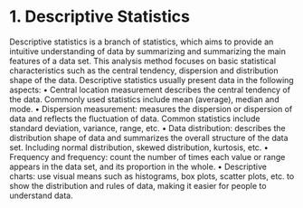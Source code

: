 # 1. Descriptive Statistics

Descriptive statistics is a branch of statistics, which aims to provide an intuitive understanding of data by summarizing and summarizing the main features of a data set. This analysis method focuses on basic statistical characteristics such as the central tendency, dispersion and distribution shape of the data.
Descriptive statistics usually present data in the following aspects:
• Central location measurement describes the central tendency of the data. Commonly used statistics include mean (average), median and mode.
• Dispersion measurement: measures the dispersion or dispersion of data and reflects the fluctuation of data. Common statistics include standard deviation, variance, range, etc.
• Data distribution: describes the distribution shape of data and summarizes the overall structure of the data set. Including normal distribution, skewed distribution, kurtosis, etc.
• Frequency and frequency: count the number of times each value or range appears in the data set, and its proportion in the whole.
• Descriptive charts: use visual means such as histograms, box plots, scatter plots, etc. to show the distribution and rules of data, making it easier for people to understand data.